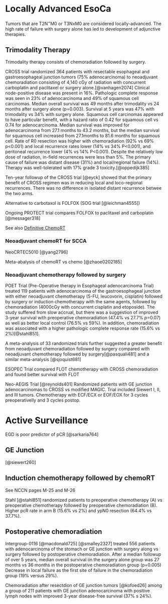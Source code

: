 # Locally Advanced EsoCa {#locally_advanced}

Tumors that are T2N^+^M0 or T3NxM0 are considered locally-advanced. The high rate of failure with surgery alone has led to development of adjunctive therapies.

## Trimodality Therapy {#trimodality}

Trimodality therapy consists of chemoradiation followed by surgery.

CROSS trial randomized 364 patients with resectable esophageal and gastroesophageal junction tumors (75% adenocarcinoma) to neoadjuvant chemoradiation consisting of 4,140 cGy of radiation with concurrent carboplatin and paclitaxel or surgery alone.[@vanhagen2074] Clinical node-positive disease was present in 16%. Pathologic complete response was seen in 23% of adenocarcinoma and 49% of squamous cell carcinomas. Median overall survival was 49 months after trimodality vs 24 months after surgery alone (p=0.003). Survival at 5 years was 47% with trimodality vs 34% with surgery alone. Squamous cell carcinomas appeared to have particular benefit, with a hazard ratio of 0.42 for squamous cell vs 0.74 for adenocarcinoma. Median survival was improved for adenocarcinoma from 27.1 months to 43.2 months, but the median survival for squamous cell increased from 27.1months to 81.6 months for squamous cell. Rate of R0 resection was higher with chemoradiation (92% vs 69% p\<0.001) and local recurrence rates lower (14% vs 34% P\<0.001), and peritoneal recurrence lower (4% vs 14% P\<0.001). Despite the relatively low dose of radiation, in-field recurrences were less than 5%. The primary cause of failure was distant disease (31%) and local/regional failure (14%). Therapy was well-tolerated with 17% grade 3 toxicity.[@oppedijk385]

Ten-year followup of the CROSS trial [@eyck] showed that the primary benefit of CROSS regimen was in reducing local and loco-regional recurrences. There was no difference in isolated distant recurrence betwee the two arms.

Alternative to carbotaxol is FOLFOX (SOG trial [@leichman4555])

Ongoing PROTECT trial compares FOLFOX to paclitaxel and carboplatin [@messager318]

See also [Definitive ChemoRT](#eso_dcrt)

### Neoadjuvant chemoRT for SCCA

NeoCRTEC5010 [@yang2796] <!--- JCO 2018 --->

Meta-abalysis of chemoRT vs chemo [@zhaoe0202185]

### Neoadjuvant chemotherapy followed by surgery

POET Trial (Pre-Operative therapy in Esophageal adenocarcinoma Trial) treated 119 patients with adenocarcinoma of the gastroesophageal junction with either neoadjuvant chemotherapy (5-FU, leucovorin, cisplatin) followed by surgery or induction chemotherapy with the same agents, followed by chemoradiation (4000cGy with concurrent cisplatin and etoposide). The study suffered from slow accrual, but there was a suggestion of improved 3-year survival with preoperative chemoradiation (47.4% vs 27.7% *p*=0.07) as well as better local control (76.5% vs 59%). In addition, chemoradiation was associated with a higher pathologic complete response rate (15.6% vs 2%)[@stahl851].

A meta-analysis of 33 randomized trials further suggested a greater benefit from neoadjuvant chemoradiation followed by surgery compared with neoadjuvant chemotherapy followed by surgery[@pasquali481] and a similar meta-analysis [@sjoquist681]

ESOPEC Trial compared FLOT chemotherapy with CROSS chemoradiation and found better survival with FLOT

Neo-AEGIS Trial [@reynolds401] Randomized patients with GE junction adenocarcinomas to CROSS vs modified MAGIC. Trial included Siewert I, II, and III tumors. Chemotherapy with ECF/ECX or EOF/EOX for 3 cycles preoperativelly and 3 cycles postop.

# Active Surveillance

EGD is poor predictor of pCR [@sarkaria764]

## GE Junction

[@siewert260]

## Induction chemotherapy followed by chemoRT

See NCCN pages M-25 and M-26

Stahl [@stahl851] randomized patients to preoperative chemotherapy (A) vs preoperative chemotherapy followed by preoperative chemoradiation (B). Higher pcR rate in arm B (15.6% vs 2%) and ypN0 resection (64.4% vs 37.7%).

## Postoperative chemoradiation

Intergroup-0116 [@macdonald725] [@smalley2327] treated 556 patients with adenocarcinoma of the stomach or GE junction with surgery along vs surgery followed by postoperative chemoradiation. After a median followup of over 5 years, median overall survival iin the surgery alone group was 27 months vs 36 months in the postoperative chemoradiation group (p=0.005) Decrease in local failure as the first site of failure in the chemoradiation group (19% versus 29%).

Chemoradiation after resectdion of GE junction tumors [@kofoed26] among a group of 211 patients with GE junction adenocarcinoma with positive lymph nodes with improved 3-year disease-free survival (37% s 24%).
